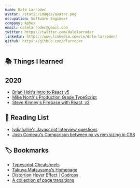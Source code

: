 ```yaml
---
name: Dale Larroder
avatar: /static/images/avatar.png
occupation: Software Engineer
company: Aphex
email: dalelarroder@gmail.com
twitter: https://twitter.com/dalelarroder
linkedin: https://www.linkedin.com/in/dale-larroder/
github: https://github.com/dlarroder
---
```


## 📚 Things I learned

## 2020

- [Brian Holt's Intro to React v5](https://frontendmasters.com/courses/complete-react-v5/)
- [Mike North's Production Grade TypeScript](https://frontendmasters.com/courses/production-typescript/)
- [Steve Kinney's Firebase with React, v2](https://frontendmasters.com/courses/firebase-react-v2/)

## 📃 Reading List

- [lydiahallie's Javascript Interview questions](https://github.com/lydiahallie/javascript-questions)
- [Josh Comeau's Comparison between px vs rem sizing in CSS](https://www.joshwcomeau.com/css/surprising-truth-about-pixels-and-accessibility/)

## 🏷 Bookmarks

- [Typescript Cheatsheets](https://github.com/typescript-cheatsheets/react)
- [Takuya Matsuyama's Homepage](https://www.craftz.dog/works)
- [Distortion Hover Effect | Codrops](https://tympanus.net/Development/DistortionHoverEffect/)
- [A collection of page transitions](https://tympanus.net/codrops/2013/05/07/a-collection-of-page-transitions/)
